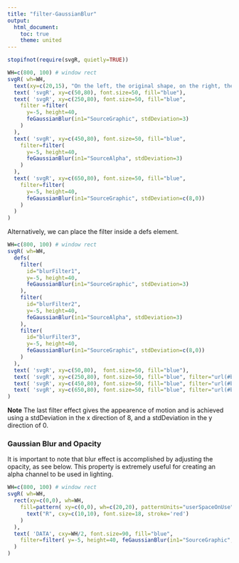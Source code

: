 ```yaml
---
title: "filter-GaussianBlur"
output:
  html_document:
    toc: true
    theme: united
---
```




```r
stopifnot(require(svgR, quietly=TRUE))
```


```r
WH=c(800, 100) # window rect
svgR( wh=WH,
  text(xy=c(20,15), "On the left, the original shape, on the right, the shape with a gaussian blur applied"),
  text( 'svgR', xy=c(50,80), font.size=50, fill="blue"),
  text( 'svgR', xy=c(250,80), font.size=50, fill="blue",
    filter =filter( 
      y=-5, height=40, 
      feGaussianBlur(in1="SourceGraphic", stdDeviation=3)
    )
  ),
  text( 'svgR', xy=c(450,80), font.size=50, fill="blue",
    filter=filter( 
      y=-5, height=40, 
      feGaussianBlur(in1="SourceAlpha", stdDeviation=3)
    )
  ),
  text( 'svgR', xy=c(650,80), font.size=50, fill="blue",
    filter=filter( 
      y=-5, height=40, 
      feGaussianBlur(in1="SourceGraphic", stdDeviation=c(8,0))
    )
  )
)
```


Alternatively, we can place the filter inside a defs element. 

```r
WH=c(800, 100) # window rect
svgR( wh=WH,
  defs( 
    filter(
      id="blurFilter1", 
      y=-5, height=40,
      feGaussianBlur(in1="SourceGraphic", stdDeviation=3)
    ),          
    filter(
      id="blurFilter2", 
      y=-5, height=40,
      feGaussianBlur(in1="SourceAlpha", stdDeviation=3)
    ),           
    filter(
      id="blurFilter3", 
      y=-5, height=40,
      feGaussianBlur(in1="SourceGraphic", stdDeviation=c(8,0))
    )   
  ),
  text( 'svgR', xy=c(50,80),  font.size=50, fill="blue"),
  text( 'svgR', xy=c(250,80), font.size=50, fill="blue", filter="url(#blurFilter1)"),
  text( 'svgR', xy=c(450,80), font.size=50, fill="blue", filter="url(#blurFilter2)"),
  text( 'svgR', xy=c(650,80), font.size=50, fill="blue", filter="url(#blurFilter3)")
)
```

**Note** The last filter effect gives the appearence of motion and is achieved 
using a stdDeviation in the x direction of 8, and a stdDeviation in the y direction of 0.


### Gaussian Blur and Opacity
It is important to note that blur effect is accomplished by
adjusting the opacity, as see below. This property is extremely useful for
creating an alpha channel to be used in lighting.

```r
WH=c(800, 100) # window rect
svgR( wh=WH,
  rect(xy=c(0,0), wh=WH, 
    fill=pattern( xy=c(0,0), wh=c(20,20), patternUnits="userSpaceOnUse",
      text("R", cxy=c(10,10), font.size=18, stroke='red')
    )
  ), 
  text( 'DATA', cxy=WH/2, font.size=90, fill="blue",
    filter=filter( y=-5, height=40, feGaussianBlur(in1="SourceGraphic", stdDeviation=5))
  )
)
```

